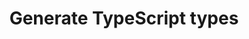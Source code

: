 ---
title: Generate TypeScript types
description: Configure your local env and generate Typescript types for a given env.
---